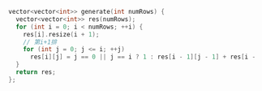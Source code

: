 ```cpp
  vector<vector<int>> generate(int numRows) {
    vector<vector<int>> res(numRows);
    for (int i = 0; i < numRows; ++i) {
      res[i].resize(i + 1);
      // 第i+1排
      for (int j = 0; j <= i; ++j)
        res[i][j] = j == 0 || j == i ? 1 : res[i - 1][j - 1] + res[i - 1][j];
    }
    return res;
  };
```
